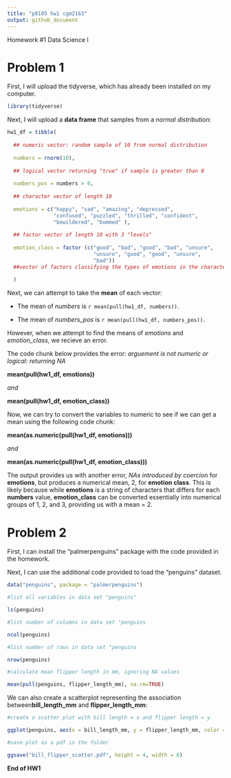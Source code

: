 ```yaml
---
title: "p8105 hw1 cgm2163"
output: github_document
---
```


Homework #1 Data Science I

# Problem 1

First, I will upload the tidyverse, which has already been installed on my computer.

```r
library(tidyverse)

```


Next, I will upload a **data frame** that samples from 
a _normal distribution_:


```r

hw1_df = tibble(
  
  ## numeric vector: random sample of 10 from normal distribution
  
  numbers = rnorm(10),
  
  ## logical vector returning "true" if sample is greater than 0
  
  numbers_pos = numbers > 0,
 
  ## character vector of length 10
  
  emotions = c("happy", "sad", "amazing", "depressed",
               "confused", "puzzled", "thrilled", "confident", 
               "bewildered", "bummed" ),
  
  ## factor vector of length 10 with 3 "levels"
  
  emotion_class = factor (c("good", "bad", "good", "bad", "unsure",
                            "unsure", "good", "good", "unsure", 
                            "bad"))
  ##vector of factors classifying the types of emotions in the character vector
  
  )

```


Next, we can attempt to take the **mean** of each vector:

 * The mean of _numbers_ is `r mean(pull(hw1_df, numbers))`.

 * The mean of _numbers_pos_ is `r mean(pull(hw1_df, numbers_pos))`.

However, when we attempt to find the means of _emotions_ and _emotion_class_, we recieve an error.

The code chunk below provides the error: _arguement is not numeric or logical: returning NA_

**mean(pull(hw1_df, emotions))** 

_and_

**mean(pull(hw1_df, emotion_class))**

Now, we can try to convert the variables to numeric to see if we can get a mean using the following code chunk:

**mean(as.numeric(pull(hw1_df, emotions)))**

_and_

**mean(as.numeric(pull(hw1_df, emotion_class)))**


The output provides us with another error, _NAs introduced by coercion_ for **emotions**, but produces a numerical mean, 2, for **emotion class**. This is likely because while **emotions** is a string of characters that differs for each **numbers** value, **emotion_class** can be converted essentially into numerical groups of 1, 2, and 3, providing us with a mean = 2.


# Problem 2

First, I can install the "palmerpenguins" package with the code provided in the homework.

Next, I can use the additional code provided to load the "penguins" dataset.

```r

data("penguins", package = "palmerpenguins")

#list all variables in data set "penguins"

ls(penguins)

#list number of columns in data set "penguins

ncol(penguins)

#list number of rows in data set "penguins

nrow(penguins)

#calculate mean flipper length in mm, ignoring NA values

mean(pull(penguins, flipper_length_mm), na.rm=TRUE)


```


We can also create a scatterplot representing the association between**bill_length_mm** and **flipper_length_mm**:



```r

#create a scatter plot with bill length = x and flipper length = y

ggplot(penguins, aes(x = bill_length_mm, y = flipper_length_mm, color = species)) + geom_point ()

#save plot as a pdf in the folder

ggsave("bill_flipper_scatter.pdf", height = 4, width = 6)


```


**End of HW1**

